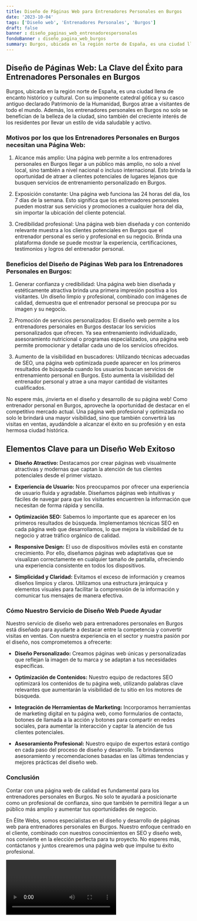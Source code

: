 ```yaml
---
title: Diseño de Páginas Web para Entrenadores Personales en Burgos
date: '2023-10-04'
tags: ['Diseño web', 'Entrenadores Personales', 'Burgos']
draft: false
banner : diseño_paginas_web_entrenadorespersonales
fondoBanner : diseño_pagina_web_burgos
summary: Burgos, ubicada en la región norte de España, es una ciudad llena de encanto histórico y cultural. Con su imponente catedral gótica y su casco antiguo declarado Patrimonio de la Humanidad, Burgos atrae a visitantes de todo el mundo. Además, los entrenadores personales en Burgos no solo se benefician de la belleza de la ciudad, sino también del creciente interés de los residentes por llevar un estilo de vida saludable y activo.
---
```


## Diseño de Páginas Web: La Clave del Éxito para Entrenadores Personales en Burgos

Burgos, ubicada en la región norte de España, es una ciudad llena de encanto histórico y cultural. Con su imponente catedral gótica y su casco antiguo declarado Patrimonio de la Humanidad, Burgos atrae a visitantes de todo el mundo. Además, los entrenadores personales en Burgos no solo se benefician de la belleza de la ciudad, sino también del creciente interés de los residentes por llevar un estilo de vida saludable y activo.

### Motivos por los que los Entrenadores Personales en Burgos necesitan una Página Web:

1. Alcance más amplio: Una página web permite a los entrenadores personales en Burgos llegar a un público más amplio, no solo a nivel local, sino también a nivel nacional o incluso internacional. Esto brinda la oportunidad de atraer a clientes potenciales de lugares lejanos que busquen servicios de entrenamiento personalizado en Burgos.

2. Exposición constante: Una página web funciona las 24 horas del día, los 7 días de la semana. Esto significa que los entrenadores personales pueden mostrar sus servicios y promociones a cualquier hora del día, sin importar la ubicación del cliente potencial. 

3. Credibilidad profesional: Una página web bien diseñada y con contenido relevante muestra a los clientes potenciales en Burgos que el entrenador personal es serio y profesional en su negocio. Brinda una plataforma donde se puede mostrar la experiencia, certificaciones, testimonios y logros del entrenador personal.

### Beneficios del Diseño de Páginas Web para los Entrenadores Personales en Burgos:

1. Generar confianza y credibilidad: Una página web bien diseñada y estéticamente atractiva brinda una primera impresión positiva a los visitantes. Un diseño limpio y profesional, combinado con imágenes de calidad, demuestra que el entrenador personal se preocupa por su imagen y su negocio.

2. Promoción de servicios personalizados: El diseño web permite a los entrenadores personales en Burgos destacar los servicios personalizados que ofrecen. Ya sea entrenamiento individualizado, asesoramiento nutricional o programas especializados, una página web permite promocionar y detallar cada uno de los servicios ofrecidos.

3. Aumento de la visibilidad en buscadores: Utilizando técnicas adecuadas de SEO, una página web optimizada puede aparecer en los primeros resultados de búsqueda cuando los usuarios buscan servicios de entrenamiento personal en Burgos. Esto aumenta la visibilidad del entrenador personal y atrae a una mayor cantidad de visitantes cualificados.

No espere más, ¡invierta en el diseño y desarrollo de su página web! Como entrenador personal en Burgos, aproveche la oportunidad de destacar en el competitivo mercado actual. Una página web profesional y optimizada no solo le brindará una mayor visibilidad, sino que también convertirá las visitas en ventas, ayudándole a alcanzar el éxito en su profesión y en esta hermosa ciudad histórica.

<GifSeo />

<Cta />

## Elementos Clave para un Diseño Web Exitoso

- **Diseño Atractivo:** Destacamos por crear páginas web visualmente atractivas y modernas que captan la atención de tus clientes potenciales desde el primer vistazo.

- **Experiencia de Usuario:** Nos preocupamos por ofrecer una experiencia de usuario fluida y agradable. Diseñamos páginas web intuitivas y fáciles de navegar para que los visitantes encuentren la información que necesitan de forma rápida y sencilla.

- **Optimización SEO:** Sabemos lo importante que es aparecer en los primeros resultados de búsqueda. Implementamos técnicas SEO en cada página web que desarrollamos, lo que mejora la visibilidad de tu negocio y atrae tráfico orgánico de calidad.

- **Responsive Design:** El uso de dispositivos móviles está en constante crecimiento. Por ello, diseñamos páginas web adaptativas que se visualizan correctamente en cualquier tamaño de pantalla, ofreciendo una experiencia consistente en todos los dispositivos.

- **Simplicidad y Claridad:** Evitamos el exceso de información y creamos diseños limpios y claros. Utilizamos una estructura jerárquica y elementos visuales para facilitar la comprensión de la información y comunicar tus mensajes de manera efectiva.

### Cómo Nuestro Servicio de Diseño Web Puede Ayudar

Nuestro servicio de diseño web para entrenadores personales en Burgos está diseñado para ayudarte a destacar entre la competencia y convertir visitas en ventas. Con nuestra experiencia en el sector y nuestra pasión por el diseño, nos comprometemos a ofrecerte:

- **Diseño Personalizado:** Creamos páginas web únicas y personalizadas que reflejan la imagen de tu marca y se adaptan a tus necesidades específicas.

- **Optimización de Contenidos:** Nuestro equipo de redactores SEO optimizará los contenidos de tu página web, utilizando palabras clave relevantes que aumentarán la visibilidad de tu sitio en los motores de búsqueda.

- **Integración de Herramientas de Marketing:** Incorporamos herramientas de marketing digital en tu página web, como formularios de contacto, botones de llamada a la acción y botones para compartir en redes sociales, para aumentar la interacción y captar la atención de tus clientes potenciales.

- **Asesoramiento Profesional:** Nuestro equipo de expertos estará contigo en cada paso del proceso de diseño y desarrollo. Te brindaremos asesoramiento y recomendaciones basadas en las últimas tendencias y mejores prácticas del diseño web.

### Conclusión

Contar con una página web de calidad es fundamental para los entrenadores personales en Burgos. No solo te ayudará a posicionarte como un profesional de confianza, sino que también te permitirá llegar a un público más amplio y aumentar tus oportunidades de negocio.

En Élite Webs, somos especialistas en el diseño y desarrollo de páginas web para entrenadores personales en Burgos. Nuestro enfoque centrado en el cliente, combinado con nuestros conocimientos en SEO y diseño web, nos convierte en la elección perfecta para tu proyecto. No esperes más, contáctanos y juntos crearemos una página web que impulse tu éxito profesional.

<Video />

<CtaBot job='Entrenadores Personales' city='Burgos'/>

<Gmaps query='Burgos+españa+maps' />